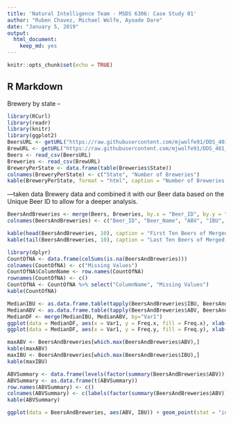```yaml
---
title: 'Natural Intelligence Team - MSDS 6306: Case Study 01'
author: "Ruben Chavez, Michael Wolfe, Ayoade Dare"
date: "January 5, 2019"
output: 
  html_document:
    keep_md: yes
---
```


```r
knitr::opts_chunk$set(echo = TRUE)
```

## R Markdown

Brewery by state -- 

```r
library(RCurl)
library(readr)
library(knitr)
library(ggplot2)
BeersURL <- getURL("https://raw.githubusercontent.com/mjwolfe91/DDS_401_TeamNI_Case_Study1/master/Beers.csv")
BrewURL <- getURL("https://raw.githubusercontent.com/mjwolfe91/DDS_401_TeamNI_Case_Study1/master/Breweries.csv")
Beers <- read_csv(BeersURL)
Breweries <- read_csv(BrewURL)
BreweryPerState <- data.frame(table(Breweries$State))
colnames(BreweryPerState) <- c("State", "Number of Breweries")
kable(BreweryPerState, format = "html", caption = "Number of Breweries by State", align = "c")
```

 ---taken data Brewery data and combined it with our Beer data based on the Unique Beer ID to allow for a deeper analysis. 

```r
BeersAndBreweries <- merge(Beers, Breweries, by.x = "Beer_ID", by.y = "Brew_ID")
colnames(BeersAndBreweries) <- c("Beer_ID", "Beer_Name", "ABV", "IBU", "Brewery_id", "Style", "Ounces", "Brewery_Name", "City", "State")
```

```r
kable(head(BeersAndBreweries, 10), caption = "First Ten Beers of Merged DataFrame", align = "c")
kable(tail(BeersAndBreweries, 10), caption = "Last Ten Beers of Merged DataFrame", align = "c")
```

```r
library(dplyr)
CountOfNA <- data.frame(colSums(is.na(BeersAndBreweries)))
colnames(CountOfNA) <- c("Missing Values")
CountOfNA$ColumnName <- row.names(CountOfNA)
rownames(CountOfNA) <- c()
CountOfNA <- CountOfNA %>% select("ColumnName", "Missing Values")
kable(CountOfNA)
```

```r
MedianIBU <- as.data.frame.table(tapply(BeersAndBreweries$IBU, BeersAndBreweries$State, median, na.rm=TRUE))
MedianABV <- as.data.frame.table(tapply(BeersAndBreweries$ABV, BeersAndBreweries$State, median, na.rm=TRUE))
MedianDF <- merge(MedianIBU, MedianABV, by="Var1")
ggplot(data = MedianDF, aes(x = Var1, y = Freq.x, fill = Freq.x), xlab("State")) + geom_bar(stat = "identity") + ggtitle("Median IBU by State") + xlab("State") + ylab("Median IBU") + labs(fill = "State") + theme(plot.title = element_text(hjust = 0.5, size = 30, face = "bold")) + scale_color_discrete(drop=FALSE)
ggplot(data = MedianDF, aes(x = Var1, y = Freq.y, fill = Freq.y), xlab("State")) + geom_bar(stat = "identity") + ggtitle("Median ABV by State") + xlab("State") + ylab("Median ABV") + labs(fill = "State") + theme(plot.title = element_text(hjust = 0.5, size = 30, face = "bold")) + scale_color_discrete(drop=FALSE)
```

```r
maxABV <- BeersAndBreweries[which.max(BeersAndBreweries$ABV),]
kable(maxABV)
maxIBU <- BeersAndBreweries[which.max(BeersAndBreweries$IBU),]
kable(maxIBU)
```

```r
ABVSummary <- data.frame(levels(factor(summary(BeersAndBreweries$ABV))))
ABVSummary <- as.data.frame(t(ABVSummary))
row.names(ABVSummary) <- c()
colnames(ABVSummary) <- c(labels(factor(summary(BeersAndBreweries$ABV))))
kable(ABVSummary)
```

```r
ggplot(data = BeersAndBreweries, aes(ABV, IBU)) + geom_point(stat = "identity", color='blue') + geom_smooth(color='red',data = BeersAndBreweries, aes(x=ABV, y=IBU)) + ggtitle("ABV and IBU Regression Analysis") + labs(fill = "ABV and IBU Regression Analysis") + theme(plot.title = element_text(hjust = 0.5, size = 30, face = "bold")) + scale_color_discrete(drop=FALSE)
```
